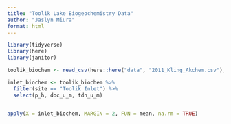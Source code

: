 ```yaml
---
title: "Toolik Lake Biogeochemistry Data"
author: "Jaslyn Miura"
format: html
---
```


```r

library(tidyverse)
library(here)
library(janitor)

```
```r

toolik_biochem <- read_csv(here::here("data", "2011_Kling_Akchem.csv"), na = c(".", "NA")) %>% clean_names()

```

```r

inlet_biochem <- toolik_biochem %>%
  filter(site == "Toolik Inlet") %>%
  select(p_h, doc_u_m, tdn_u_m)


apply(X = inlet_biochem, MARGIN = 2, FUN = mean, na.rm = TRUE)



```

